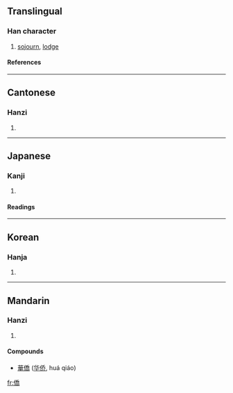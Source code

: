{{see|侨}}

==Translingual==
===Han character===
{{Han char|rn=9|rad=人|as=12|sn=14|four=2222<sub>7</sub>|canj=人竹大月 (OHKB)}}
# [[sojourn]], [[lodge]]
====References====
{{Han ref|kx=0116.120|dkj=01088|dj=0247.240|hdz=10220.040|uh=50D1|ud=20689|bh=B9B4|bd=47540}}
----
==Cantonese==
===Hanzi===
{{yue-hanzi|jyut=|y=kiu4}}
# {{defn|Cantonese}}
----
==Japanese==
===Kanji===
{{ja-kanji|grade=|rs=人12}}
# {{defn|Japanese}} 
====Readings====
{{ja-readings|on=[[きょう]] (kyō)|kun=[[たかい]] (takai)}}
----
==Korean==
===Hanja===
{{ko-hanja|hangeul=[[교]]|rv=gyo|mr=kyo}}
# {{defn|Korean}}
----
==Mandarin==
===Hanzi===
{{cmn-hanzi|sim=侨|pin=[[qiáo]] ([[qiao2]])|wg=ch'iao<sup>2</sup>}}
# {{defn|Mandarin}}

====Compounds====
* [[華僑]] ([[华侨]], huá qiáo)

[[fr:僑]]